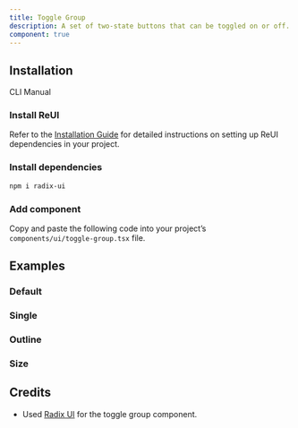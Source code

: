 ```yaml
---
title: Toggle Group
description: A set of two-state buttons that can be toggled on or off..
component: true
---
```


## Installation

<Tabs defaultValue="cli">

<TabsList>
  <TabsTrigger value="cli">CLI</TabsTrigger>
  <TabsTrigger value="manual">Manual</TabsTrigger>
</TabsList>

<TabsContent value="cli">
  <CliCommands name="toggle-group" />
</TabsContent>

<TabsContent value="manual">    
<Steps>

### Install ReUI

Refer to the [Installation Guide](/docs/installation) for detailed instructions on setting up ReUI dependencies in your project.

### Install dependencies

```bash
npm i radix-ui
```

### Add component

Copy and paste the following code into your project’s `components/ui/toggle-group.tsx` file.

<ComponentPreview name="toggle-group" />

</Steps>

</TabsContent>

</Tabs>

## Examples

### Default

<ExamplePreview path="toggle-group/default" />

### Single

<ExamplePreview path="toggle-group/single" />

### Outline

<ExamplePreview path="toggle-group/outline" />

### Size

<ExamplePreview path="toggle-group/size" />

## Credits

- Used [Radix UI](https://www.radix-ui.com/primitives/docs/components/toggle-group) for the toggle group component.
